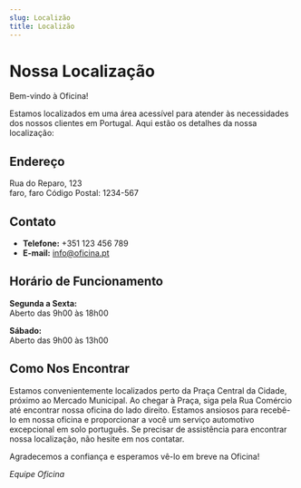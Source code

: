 ```yaml
---
slug: Localizão
title: Localizão
---
```


# Nossa Localização

Bem-vindo à Oficina!

Estamos localizados em uma área acessível para atender às necessidades dos nossos clientes em Portugal. Aqui estão os detalhes da nossa localização:

## Endereço

Rua do Reparo, 123  
faro, faro
Código Postal: 1234-567  

## Contato

- **Telefone:** +351 123 456 789
- **E-mail:** info@oficina.pt

## Horário de Funcionamento

**Segunda a Sexta:**  
Aberto das 9h00 às 18h00

**Sábado:**  
Aberto das 9h00 às 13h00

## Como Nos Encontrar

Estamos convenientemente localizados perto da Praça Central da Cidade, próximo ao Mercado Municipal. Ao chegar à Praça, siga pela Rua Comércio até encontrar nossa oficina do lado direito.
Estamos ansiosos para recebê-lo em nossa oficina e proporcionar a você um serviço automotivo excepcional em solo português. Se precisar de assistência para encontrar nossa localização, não hesite em nos contatar.

Agradecemos a confiança e esperamos vê-lo em breve na Oficina!

*Equipe Oficina*